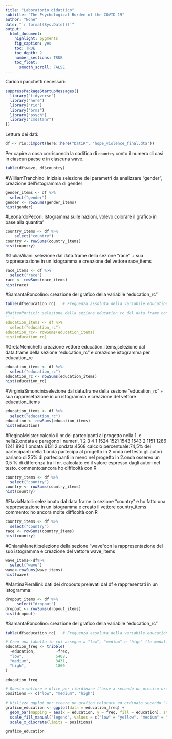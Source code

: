 ```yaml
---
title: "Laboratorio didattico"
subtitle: "The Psychological Burden of the COVID-19"
author: "None"
date: "`r format(Sys.Date())`"
output:
  html_document:
    highlight: pygments
    fig_caption: yes
    toc: TRUE
    toc_depth: 2
    number_sections: TRUE
    toc_float:
      smooth_scroll: FALSE
---
```

Carico i pacchetti necessari:
```r
suppressPackageStartupMessages({
  library("tidyverse")
  library("here")
  library("rio")
  library("brms")
  library("psych")
  library("cmdstanr")
})
```
Lettura dei dati:
```r
df <- rio::import(here::here("DatiR", "hope_violence_final.dta"))
```

Per capire a cosa corrisponda la codifica di `country` conto il numero di casi in ciascun paese e in ciascuna wave. 
```r
table(df$wave, df$country)
```

#WilliamTranchino: iniziale selezione dei parametri da analizzare "gender", creazione dell'istogramma di gender
```r
gender_items <- df %>%
  select("gender")
gender <- rowSums(gender_items) 
hist(gender)
```

#LeonardoPecori: Istogramma sulle nazioni, volevo colorare il grafico in base alla quantita'
```r
country_items <- df %>%
    select("country")
country <- rowSums(country_items) 
hist(country)
```

#GiuliaViliani: selezione dal data.frame della sezione "race" + sua rappresetazione in un istogramma e creazione del vettore race_items
```r
race_items <- df %>%
  select("race")
race <- rowSums(race_items)
hist(race)
```
#SamantaRoncolino: creazione del grafico della variabile "education_rc"
```r
table(df$education_rc)   # Frequenza assoluta della variabile education_rc

#MatteoPortici: selezione della sezione education_rc del data.frame con relativa creazione dell'istogramma e del vettore education_items
```r
education_items <- df %>%
  select("education_rc")
education_rc<- rowSums(education_items) 
hist(education_rc)
```

#GretaMenichetti creazione vettore education_items,selezione dal data.frame della sezione "education_rc" e creazione istogramma per education_rc 
```r
education_items <- df %>%
  select("education_rc")
education_rc <- rowSums(education_items)
hist(education_rc)
```

#VirginiaSimoncini:selezione dal data.frame della sezione "education_rc" + sua rappresetazione in un istogramma e creazione del vettore education_items
```r
education_items <- df %>%
  select("education_rc")
education <- rowSums(education_items)
hist(education)
```

#ReginaMeister:calcolo il nr.dei partecipanti al progetto nella 1. e nella2.ondata e paragono i numeri.
      1    2    3    4
  1 1524 1521 1543 1543
  2 1151 1286 1241  890
  1.ondata:6131
  2.ondata:4568
 calcolo percentuale:74,5% dei partecipanti della 1.onda partecipa al progetto in 2.onda
 nel testo gli autori parlano di 25% di partecipanti in meno nel progetto in 2.onda
 osservo un 0,5 % di differenza tra il nr. calcolato ed il valore espresso dagli autori nel testo.
commento:ancora ho difficoltà con R
```r
country_items <- df %>%
  select("country")
country <- rowSums(country_items) 
hist(country)
``` 
 
#FlaviaNatoli: selezionato dal data.frame la sezione "country" e ho fatto una rappresetazione in un istogramma e creato il vettore country_items
commento: ho ancora molte difficoltà con R
```r
country_items <- df %>%
  select("country")
race <- rowSums(country_items)
hist(country)
```

#ChiaraManetti:selezione della sezione "wave"con la rappresentazione del suo istogramma e creazione del vettore wave_items
```r
wave_items<-df%>%
  select("wave")
wave<-rowSums(wave_items)
hist(wave)
```
#MartinaPierallini: dati dei dropouts prelevati dal df e rappresentati in un istogramma:
```r
dropout_items <- df %>%
     select("dropout")
dropout <- rowSums(dropout_items)
hist(dropout)
```

#SamantaRoncolino: creazione del grafico della variabile "education_rc"
```r
table(df$education_rc)   # Frequenza assoluta della variabile education_rc

# Creo una tabella in cui assegno a "low", "medium" e "high" (le modalità della variabile education_rc) le rispettive frequenze assolute:
education_freq <- tribble(     
  ~education,         ~freq,
  "low",              5408,
  "medium",           3431,
  "high",             1860
) 

education_freq 

# Questo vettore è utile per riordinare l'asse x secondo un preciso ordine in ggplot:
positions <- c("low", "medium", "high") 

# Utilizzo ggplot per creare un grafico colorato ed ordinato secondo "low", "medium" e "high"
grafico_education <- ggplot(data = education_freq) +
  geom_bar(mapping = aes(x = education, y = freq, fill = education), stat = "identity") + 
  scale_fill_manual("legend", values = c("low" = "yellow", "medium" = "orange", "high" = "red")) + 
  scale_x_discrete(limits = positions)

grafico_education
```